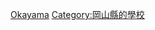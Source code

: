 {{日本行政區劃分類導航|的大學}}
{{Commonscat|Universities and colleges in Okayama prefecture}}

[[Category:日本各都道府縣的大學|Okayama]]
[[Category:岡山縣的學校|Category:岡山縣的學校]]